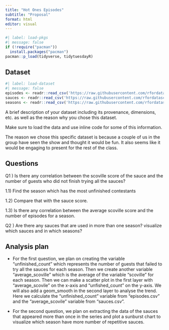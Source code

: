 ```yaml
---
title: "Hot Ones Episodes"
subtitle: "Proposal"
format: html
editor: visual
---
```


```r
#| label: load-pkgs
#| message: false
if (!require("pacman"))
  install.packages("pacman")
pacman::p_load(tidyverse, tidytuesdayR)

```

## Dataset

```r
#| label: load-dataset
#| message: false
episodes <- readr::read_csv('https://raw.githubusercontent.com/rfordatascience/tidytuesday/master/data/2023/2023-08-08/episodes.csv')
sauces <- readr::read_csv('https://raw.githubusercontent.com/rfordatascience/tidytuesday/master/data/2023/2023-08-08/sauces.csv')
seasons <- readr::read_csv('https://raw.githubusercontent.com/rfordatascience/tidytuesday/master/data/2023/2023-08-08/seasons.csv')
```


A brief description of your dataset including its provenance, dimensions, etc. as well as the reason why you chose this dataset.

Make sure to load the data and use inline code for some of this information.

The reason we chose this specific dataset is because a couple of us in the group have seen the show and thought it would be fun. It also seems like it would be engaging to present for the rest of the class.

## Questions

Q1 ) Is there any correlation between the scoville score of the sauce and the number of guests who did not finish trying all the sauces?

1.1) Find the season which has the most unfinished contestants

1.2) Compare that with the sauce score.

1.3) Is there any correlation between the average scoville score and the number of episodes for a season.

Q2 ) Are there any sauces that are used in more than one season? visualize which sauces and in which seasons?

## Analysis plan

-   For the first question, we plan on creating the variable "unfinished_count" which represents the number of guests that failed to try all the sauces for each season. Then we create another variable "average_scoville" which is the average of the variable "scoville" for each season. Then we can make a scatter plot in the first layer with "average_scovile" on the x-axis and "unfished_count" on the y-axis. We will also add a geom_smooth in the second layer to analyse the trend. Here we calculate the "unfinished_count" variable from "episodes.csv" and the "average_scovile" variable from "sauces.csv".

-   For the second question, we plan on extracting the data of the sauces that appeared more than once in the series and plot a sunburst chart to visualize which season have more number of repetitive sauces.
